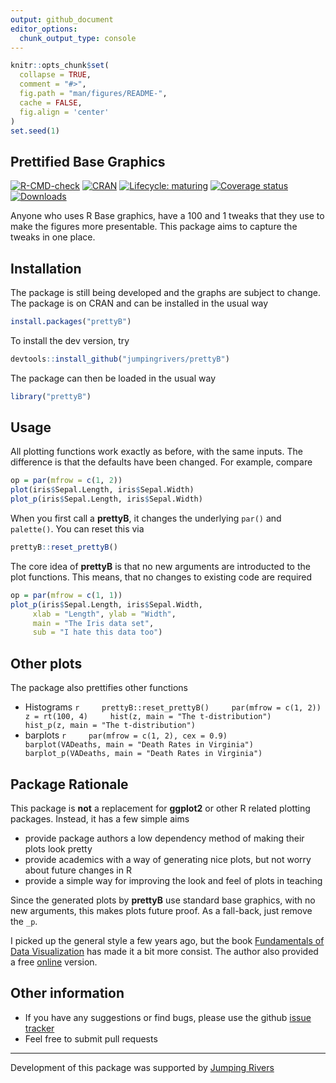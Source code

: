 ```yaml
---
output: github_document
editor_options: 
  chunk_output_type: console
---
```


<!-- README.md is generated from README.Rmd. Please edit that file -->

```r
knitr::opts_chunk$set(
  collapse = TRUE,
  comment = "#>",
  fig.path = "man/figures/README-",
  cache = FALSE,
  fig.align = 'center'
)
set.seed(1)
```

## Prettified Base Graphics

[![R-CMD-check](https://github.com/jumpingrivers/prettyB/workflows/R-CMD-check/badge.svg)](https://github.com/jumpingrivers/prettyB/actions)
[![CRAN](http://www.r-pkg.org/badges/version/prettyB)](https://cran.r-project.org/package=prettyB)
[![Lifecycle: maturing](https://img.shields.io/badge/lifecycle-maturing-blue.svg)](https://lifecycle.r-lib.org/articles/stages.html)
[![Coverage status](https://codecov.io/gh/jumpingrivers/prettyB/branch/master/graph/badge.svg)](https://codecov.io/github/jumpingrivers/prettyB?branch=master)
[![Downloads](http://cranlogs.r-pkg.org/badges/prettyB?color=brightgreen)](https://cran.r-project.org/package=prettyB)

Anyone who uses R Base graphics, have a 100 and 1 tweaks that they use to make the 
figures more presentable. This package aims to capture the tweaks in one place. 

## Installation

The package is still being developed and the graphs are subject to change.
The package is on CRAN and can be installed in the usual way
```r
install.packages("prettyB")
```
To install the dev version, try

```r
devtools::install_github("jumpingrivers/prettyB")
```
The package can then be loaded in the usual way

```r
library("prettyB")
```

## Usage

All plotting functions work exactly as before, with the same inputs. The difference 
is that the defaults have been changed. For example, compare

```r
op = par(mfrow = c(1, 2))
plot(iris$Sepal.Length, iris$Sepal.Width)
plot_p(iris$Sepal.Length, iris$Sepal.Width)
```

When you first call a __prettyB__, it changes the underlying `par()` and
`palette()`. You can reset this via

```r
prettyB::reset_prettyB()
```

The core idea of __prettyB__ is that no new arguments are introducted to the
plot functions. This means, that no changes to existing code
are required

```r
op = par(mfrow = c(1, 1))
plot_p(iris$Sepal.Length, iris$Sepal.Width, 
     xlab = "Length", ylab = "Width",
     main = "The Iris data set", 
     sub = "I hate this data too")
```

## Other plots

The package also prettifies other functions

  * Histograms
    ```r
    prettyB::reset_prettyB()
    par(mfrow = c(1, 2))
    z = rt(100, 4)
    hist(z, main = "The t-distribution")
    hist_p(z, main = "The t-distribution")
    ```
  * barplots
    ```r
    par(mfrow = c(1, 2), cex = 0.9)
    barplot(VADeaths, main = "Death Rates in Virginia")
    barplot_p(VADeaths, main = "Death Rates in Virginia")
    ```

## Package Rationale

This package is __not__ a replacement for __ggplot2__ or other R related plotting packages. Instead, it has a few simple aims

 * provide package authors a low dependency method of making their plots look pretty
 * provide academics with a way of generating nice plots, but not worry about future changes in R
 * provide a simple way for improving the look and feel of plots in teaching

Since the generated plots by __prettyB__ use standard base graphics, with no new arguments, this makes plots future proof. As a fall-back, just remove the `_p`.

I picked up the general style a few years ago, but the book
[Fundamentals of Data Visualization](https://www.amazon.com/Fundamentals-Data-Visualization-Informative-Compelling/dp/1492031089/) has made it a bit 
more consist. The author also provided a free 
[online](https://serialmentor.com/dataviz/) version.

## Other information

 * If you have any suggestions or find bugs, please use the github [issue tracker](https://github.com/jumpingrivers/prettyB/issues)
 * Feel free to submit pull requests

---

Development of this package was supported by [Jumping Rivers](https://www.jumpingrivers.com)
